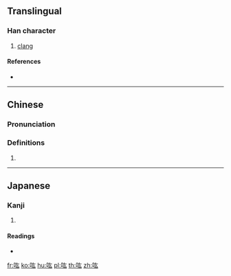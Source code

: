==Translingual==

===Han character===
{{Han char|rn=30|rad=口|as=04|sn=7|four=64032|canj=RKI|ids=⿰口厷}}

# [[clang]]

====References====
* {{Han ref|kx=0178.240|dkj=03360|dj=0396.100|hdz=10587.070|uh=5430|ud=21552|bh=CA76|bd=51830}}

----

==Chinese==
{{zh-forms}}

===Pronunciation===
{{zh-pron
|m=hóng
|c=wang4
|mn=hông
|mc=y
|oc=y
|ma=
|cat=n
}}

===Definitions===
{{zh-hanzi}}

# {{rfdef|lang=zh}}

----

==Japanese==

===Kanji===
{{ja-kanji|grade=|rs=口04}}

# {{defn|lang=ja|sort=口04}}

====Readings====
* {{ja-readings|on=[[こう]] (kō)|kun=}}

[[fr:吰]]
[[ko:吰]]
[[hu:吰]]
[[pl:吰]]
[[th:吰]]
[[zh:吰]]